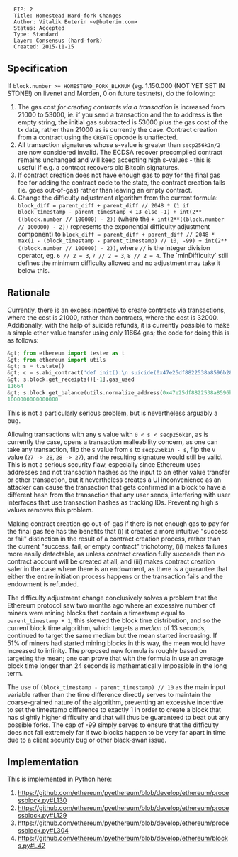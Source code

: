 <pre>
  EIP: 2
  Title: Homestead Hard-fork Changes
  Author: Vitalik Buterin <v@buterin.com>
  Status: Accepted
  Type: Standard
  Layer: Consensus (hard-fork)
  Created: 2015-11-15
</pre>

==Specification==

If <code>block.number >= HOMESTEAD_FORK_BLKNUM</code> (eg. 1.150.000 (NOT YET SET IN STONE!) on livenet and Morden, 0 on future testnets), do the following:

# The gas cost ''for creating contracts via a transaction'' is increased from 21000 to 53000, ie. if you send a transaction and the to address is the empty string, the initial gas subtracted is 53000 plus the gas cost of the tx data, rather than 21000 as is currently the case. Contract creation from a contract using the <code>CREATE</code> opcode is unaffected.
# All transaction signatures whose s-value is greater than <code>secp256k1n/2</code> are now considered invalid. The ECDSA recover precompiled contract remains unchanged and will keep accepting high s-values - this is useful if e.g. a contract recovers old Bitcoin signatures.
# If contract creation does not have enough gas to pay for the final gas fee for adding the contract code to the state, the contract creation fails (ie. goes out-of-gas) rather than leaving an empty contract.
# Change the difficulty adjustment algorithm from the current formula: <code>block_diff = parent_diff + parent_diff // 2048 * (1 if block_timestamp - parent_timestamp < 13 else -1) + int(2**((block.number // 100000) - 2))</code> (where the <code> + int(2**((block.number // 100000) - 2))</code> represents the exponential difficulty adjustment component) to <code>block_diff = parent_diff + parent_diff // 2048 * max(1 - (block_timestamp - parent_timestamp) // 10, -99) + int(2**((block.number // 100000) - 2))</code>, where <code>//</code> is the integer division operator, eg. <code>6 // 2 = 3</code>, <code>7 // 2 = 3</code>, <code>8 // 2 = 4</code>. The `minDifficulty` still defines the minimum difficulty allowed and no adjustment may take it below this.

==Rationale==

Currently, there is an excess incentive to create contracts via transactions, where the cost is 21000, rather than contracts, where the cost is 32000. Additionally, with the help of suicide refunds, it is currently possible to make a simple ether value transfer using only 11664 gas; the code for doing this is as follows:

<source lang="python">&gt; from ethereum import tester as t
&gt; from ethereum import utils
&gt; s = t.state()
&gt; c = s.abi_contract('def init():\n suicide(0x47e25df8822538a8596b28c637896b4d143c351e)', endowment=10**15)
&gt; s.block.get_receipts()[-1].gas_used
11664
&gt; s.block.get_balance(utils.normalize_address(0x47e25df8822538a8596b28c637896b4d143c351e))
1000000000000000</source>
This is not a particularly serious problem, but is nevertheless arguably a bug.

Allowing transactions with any s value with <code>0 < s < secp256k1n</code>, as is currently the case, opens a transaction malleability concern, as one can take any transaction, flip the s value from <code>s</code> to <code>secp256k1n - s</code>, flip the v value (<code>27 -> 28</code>, <code>28 -> 27</code>), and the resulting signature would still be valid. This is not a serious security flaw, especially since Ethereum uses addresses and not transaction hashes as the input to an ether value transfer or other transaction, but it nevertheless creates a UI inconvenience as an attacker can cause the transaction that gets confirmed in a block to have a different hash from the transaction that any user sends, interfering with user interfaces that use transaction hashes as tracking IDs. Preventing high s values removes this problem.

Making contract creation go out-of-gas if there is not enough gas to pay for the final gas fee has the benefits that (i) it creates a more intuitive &quot;success or fail&quot; distinction in the result of a contract creation process, rather than the current &quot;success, fail, or empty contract&quot; trichotomy, (ii) makes failures more easily detectable, as unless contract creation fully succeeds then no contract account will be created at all, and (iii) makes contract creation safer in the case where there is an endowment, as there is a guarantee that either the entire initiation process happens or the transaction fails and the endowment is refunded.

The difficulty adjustment change conclusively solves a problem that the Ethereum protocol saw two months ago where an excessive number of miners were mining blocks that contain a timestamp equal to <code>parent_timestamp + 1</code>; this skewed the block time distribution, and so the current block time algorithm, which targets a ''median'' of 13 seconds, continued to target the same median but the mean started increasing. If 51% of miners had started mining blocks in this way, the mean would have increased to infinity. The proposed new formula is roughly based on targeting the mean; one can prove that with the formula in use an average block time longer than 24 seconds is mathematically impossible in the long term.

The use of <code>(block_timestamp - parent_timestamp) // 10</code> as the main input variable rather than the time difference directly serves to maintain the coarse-grained nature of the algorithm, preventing an excessive incentive to set the timestamp difference to exactly 1 in order to create a block that has slightly higher difficulty and that will thus be guaranteed to beat out any possible forks. The cap of -99 simply serves to ensure that the difficulty does not fall extremely far if two blocks happen to be very far apart in time due to a client security bug or other black-swan issue.

==Implementation==

This is implemented in Python here:

# https://github.com/ethereum/pyethereum/blob/develop/ethereum/processblock.py#L130
# https://github.com/ethereum/pyethereum/blob/develop/ethereum/processblock.py#L129
# https://github.com/ethereum/pyethereum/blob/develop/ethereum/processblock.py#L304
# https://github.com/ethereum/pyethereum/blob/develop/ethereum/blocks.py#L42
